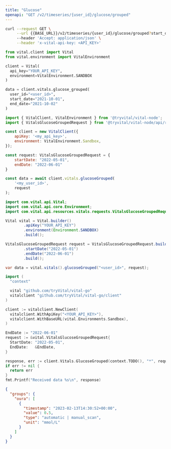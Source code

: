 ```yaml
---
title: "Glucose"
openapi: "GET /v2/timeseries/{user_id}/glucose/grouped"
---
```


<RequestExample>

```bash cURL
curl --request GET \
     --url {{BASE_URL}}/v2/timeseries/{user_id}/glucose/grouped?start_date={{START_DATE}}&end_date={{END_DATE}} \
     --header 'Accept: application/json' \
     --header 'x-vital-api-key: <API_KEY>'
```

```python Python
from vital.client import Vital
from vital.environment import VitalEnvironment

client = Vital(
  api_key="YOUR_API_KEY",
  environment=VitalEnvironment.SANDBOX
)

data = client.vitals.glucose_grouped(
  user_id="<user_id>", 
  start_date="2021-10-01", 
  end_date="2021-10-02"
)
```

```javascript Node
import { VitalClient, VitalEnvironment } from '@tryvital/vital-node';
import { VitalsGlucoseGroupedRequest } from '@tryvital/vital-node/api/resources/vitals';

const client = new VitalClient({
    apiKey: '<my_api_key>',
    environment: VitalEnvironment.Sandbox,
});

const request: VitalsGlucoseGroupedRequest = {
    startDate: "2022-05-01",
    endDate: "2022-06-01"
}

const data = await client.vitals.glucoseGrouped(
    '<my_user_id>',
    request
);
```

```java Java
import com.vital.api.Vital;
import com.vital.api.core.Environment;
import com.vital.api.resources.vitals.requests.VitalsGlucoseGroupedRequest;

Vital vital = Vital.builder()
        .apiKey("YOUR_API_KEY")
        .environment(Environment.SANDBOX)
        .build();

VitalsGlucoseGroupedRequest request = VitalsGlucoseGroupedRequest.builder()
        .startDate("2022-05-01")
        .endDate("2022-06-01")
        .build();

var data = vital.vitals().glucoseGrouped("<user_id>", request);
```

```go Go
import (
  "context"

  vital "github.com/tryVital/vital-go"
  vitalclient "github.com/tryVital/vital-go/client"
)

client := vitalclient.NewClient(
  vitalclient.WithApiKey("<YOUR_API_KEY>"),
  vitalclient.WithBaseURL(vital.Environments.Sandbox),
)

EndDate := "2022-06-01"
request := &vital.VitalsGlucoseGroupedRequest{
  StartDate: "2022-05-01",
  EndDate:   &EndDate,
}

response, err := client.Vitals.GlucoseGrouped(context.TODO(), "*", request)
if err != nil {
  return err
}
fmt.Printf("Received data %s\n", response)
```

</RequestExample>

<ResponseExample>

```json Example
{
  "groups": {
    "oura": [
      {
        "timestamp": "2023-02-13T14:30:52+00:00",
        "value": 0.5,
        "type": "automatic | manual_scan",
        "unit": "mmol/L"
      }
    ]
  }
}
```

</ResponseExample>
